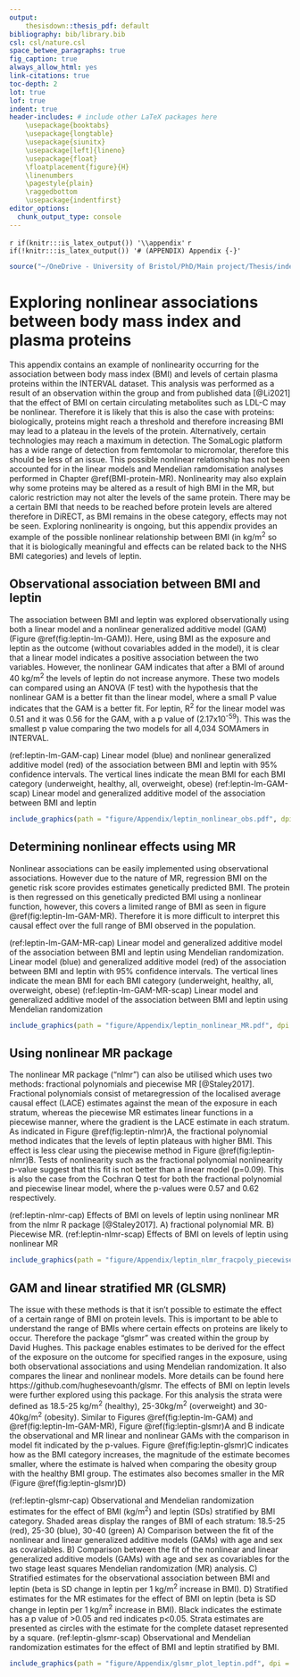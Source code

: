 ```yaml
---
output: 
    thesisdown::thesis_pdf: default
bibliography: bib/library.bib
csl: csl/nature.csl
space_betwee_paragraphs: true
fig_caption: true
always_allow_html: yes
link-citations: true
toc-depth: 2
lot: true
lof: true
indent: true
header-includes: # include other LaTeX packages here
    \usepackage{booktabs}
    \usepackage{longtable}
    \usepackage{siunitx}
    \usepackage[left]{lineno}
    \usepackage{float}
    \floatplacement{figure}{H}
    \linenumbers
    \pagestyle{plain}
    \raggedbottom 
    \usepackage{indentfirst}
editor_options: 
  chunk_output_type: console
---
```

`r if(knitr:::is_latex_output()) '\\appendix'`
`r if(!knitr:::is_latex_output()) '# (APPENDIX) Appendix {-}'` 
<!--
If you feel it necessary to include an appendix, it goes here.
-->
```r
source("~/OneDrive - University of Bristol/PhD/Main project/Thesis/index/packages.R")
```
# Exploring nonlinear associations between body mass index and plasma proteins {#Appendix-A}
This appendix contains an example of nonlinearity occurring for the association between body mass index (BMI) and levels of certain plasma proteins within the INTERVAL dataset. This analysis was performed as a result of an observation within the group and from published data [@Li2021] that the effect of BMI on certain circulating metabolites such as LDL-C may be nonlinear. Therefore it is likely that this is also the case with proteins: biologically, proteins might reach a threshold and therefore increasing BMI may lead to a plateau in the levels of the protein. Alternatively, certain technologies may reach a maximum in detection. The SomaLogic platform has a wide range of detection from femtomolar to micromolar, therefore this should be less of an issue. This possible nonlinear relationship has not been accounted for in the linear models and Mendelian ramdomisation analyses performed in Chapter \@ref(BMI-protein-MR). Nonlinearity may also explain why some proteins may be altered as a result of high BMI in the MR, but caloric restriction may not alter the levels of the same protein. There may be a certain BMI that needs to be reached before protein levels are altered therefore in DiRECT, as BMI remains in the obese category, effects may not be seen. Exploring nonlinearity is ongoing, but this appendix provides an example of the possible nonlinear relationship between BMI (in kg/m^2^ so that it is biologically meaningful and effects can be related back to the NHS BMI categories) and levels of leptin. 

## Observational association between BMI and leptin 
The association between BMI and leptin was explored observationally using both a linear model and a nonlinear generalized additive model (GAM) (Figure \@ref(fig:leptin-lm-GAM)). Here, using BMI as the exposure and leptin as the outcome (without covariables added in the model), it is clear that a linear model indicates a positive association between the two variables. However, the nonlinear GAM indicates that after a BMI of around 40 kg/m^2^ the levels of leptin do not increase anymore. These two models can compared using an ANOVA (F test) with the hypothesis that the nonlinear GAM is a better fit than the linear model, where a small P value indicates that the GAM is a better fit. For leptin, R^2^ for the linear model was 0.51 and it was 0.56 for the GAM, with a p value of (2.17x10^-59^). This was the smallest p value comparing the two models for all 4,034 SOMAmers in INTERVAL.

(ref:leptin-lm-GAM-cap) Linear model (blue) and nonlinear generalized additive model (red) of the association between BMI and leptin with 95% confidence intervals. The vertical lines indicate the mean BMI for each BMI category (underweight, healthy, all, overweight, obese)
(ref:leptin-lm-GAM-scap) Linear model and generalized additive model of the association between BMI and leptin
```r
include_graphics(path = "figure/Appendix/leptin_nonlinear_obs.pdf", dpi = NA)
```

## Determining nonlinear effects using MR
Nonlinear associations can be easily implemented using observational associations. However due to the nature of MR, regression BMI on the genetic risk score provides estimates genetically predicted BMI. The protein is then regressed on this genetically predicted BMI using a nonlinear function, however, this covers a limited range of BMI as seen in figure \@ref(fig:leptin-lm-GAM-MR). Therefore it is more difficult to interpret this causal effect over the full range of BMI observed in the population.

(ref:leptin-lm-GAM-MR-cap) Linear model and generalized additive model of the association between BMI and leptin using Mendelian randomization. Linear model (blue) and generalized additive model (red) of the association between BMI and leptin with 95% confidence intervals. The vertical lines indicate the mean BMI for each BMI category (underweight, healthy, all, overweight, obese)
(ref:leptin-lm-GAM-MR-scap) Linear model and generalized additive model of the association between BMI and leptin using Mendelian randomization
```r
include_graphics(path = "figure/Appendix/leptin_nonlinear_MR.pdf", dpi = NA)
```

## Using nonlinear MR package
The nonlinear MR package ("nlmr") can also be utilised which uses two methods: fractional polynomials and piecewise MR [@Staley2017]. Fractional polynomials consist of metaregression of the localised average causal effect (LACE) estimates against the mean of the exposure in each stratum, whereas the piecewise MR estimates linear functions in a piecewise manner, where the gradient is the LACE estimate in each stratum. As indicated in Figure \@ref(fig:leptin-nlmr)A, the fractional polynomial method indicates that the levels of leptin plateaus with higher BMI. This effect is less clear using the piecewise method in Figure \@ref(fig:leptin-nlmr)B. Tests of nonlinearity such as the fractional polynomial nonlinearity p-value suggest that this fit is not better than a linear model (p=0.09). This is also the case from the Cochran Q test for both the fractional polynomial and piecewise linear model, where the p-values were 0.57 and 0.62 respectively. 

(ref:leptin-nlmr-cap) Effects of BMI on levels of leptin using nonlinear MR from the nlmr R package [@Staley2017]. A) fractional polynomial MR. B) Piecewise MR.
(ref:leptin-nlmr-scap) Effects of BMI on levels of leptin using nonlinear MR
```r
include_graphics(path = "figure/Appendix/leptin_nlmr_fracpoly_piecewise.pdf", dpi = NA)
```

## GAM and linear stratified MR (GLSMR)
The issue with these methods is that it isn't possible to estimate the effect of a certain range of BMI on protein levels. This is important to be able to understand the range of BMIs where certain effects on proteins are likely to occur. Therefore the package "glsmr" was created within the group by David Hughes. This package enables estimates to be derived for the effect of the exposure on the outcome for specified ranges in the exposure, using both observational associations and using Mendelian randomization. It also compares the linear and nonlinear models. More details can be found here https://github.com/hughesevoanth/glsmr. The effects of BMI on leptin levels were further explored using this package. For this analysis the strata were defined as 18.5-25 kg/m^2^ (healthy), 25-30kg/m^2^ (overweight) and 30-40kg/m^2^ (obesity). Similar to Figures \@ref(fig:leptin-lm-GAM) and \@ref(fig:leptin-lm-GAM-MR), Figure \@ref(fig:leptin-glsmr)A and B indicate the observational and MR linear and nonlinear GAMs with the comparison in model fit indicated by the p-values. Figure \@ref(fig:leptin-glsmr)C indicates how as the BMI category increases, the magnitude of the estimate becomes smaller, where the estimate is halved when comparing the obesity group with the healthy BMI group. The estimates also becomes smaller in the MR (Figure \@ref(fig:leptin-glsmr)D)

(ref:leptin-glsmr-cap) Observational and Mendelian randomization estimates for the effect of BMI (kg/m^2^) and leptin (SDs) stratified by BMI category. Shaded areas display the ranges of BMI of each stratum: 18.5-25 (red), 25-30 (blue), 30-40 (green) A) Comparison between the fit of the nonlinear and linear generalized additive models (GAMs) with age and sex as covariables.  B) Comparison between the fit of the nonlinear and linear generalized additive models (GAMs) with age and sex as covariables for the two stage least squares Mendelian randomization (MR) analysis. C) Stratified estimates for the observational association between BMI and leptin (beta is SD change in leptin per 1 kg/m^2^ increase in BMI). D) Stratified estimates for the MR estimates for the effect of BMI on leptin (beta is SD change in leptin per 1 kg/m^2^ increase in BMI). Black indicates the estimate has a p value of >0.05 and red indicates p<0.05. Strata estimates are presented as circles with the estimate for the complete dataset represented by a square.
(ref:leptin-glsmr-scap) Observational and Mendelian randomization estimates for the effect of BMI and leptin stratified by BMI.
```r
include_graphics(path = "figure/Appendix/glsmr_plot_leptin.pdf", dpi = NA)
```

